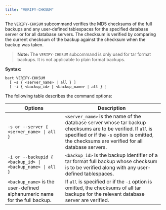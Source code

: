 ```yaml
---
title: "VERIFY-CHKSUM"
---
```


<div id="verify_chksum" class="registered_link"></div>


The `VERIFY-CHKSUM` subcommand verifies the MD5 checksums of the full backups and any user-defined tablespaces for the specified database server or for all database servers. The checksum is verified by comparing the current checksum of the backup against the checksum when the backup was taken.

> **Note:** The `VERIFY-CHKSUM` subcommand is only used for tar format backups. It is not applicable to plain format backups.


**Syntax:**

``` text
bart VERIFY-CHKSUM
  [ –s { <server_name> | all } ]
  [ -i { <backup_id> | <backup_name> | all } ]
```

The following table describes the command options:

| Options                                                                    | Description                                                                                                                                                                                                    |
| -------------------------------------------------------------------------- | -------------------------------------------------------------------------------------------------------------------------------------------------------------------------------------------------------------- |
| `-s or --server { <server_name> \| all }`                                  | `<server_name>` is the name of the database server whose tar backup checksums are to be verified. If `all` is specified or if the `-s` option is omitted, the checksums are verified for all database servers. |
| `-i or --backupid { <backup_id> \| <backup_name> \| all }`                 | `<backup_id>` is the backup identifier of a tar format full backup whose checksum is to be verified along with any user-defined tablespaces.                                                                   |
| `<backup_name>` is the user-defined alphanumeric name for the full backup. | If `all` is specified or if the `-i` option is omitted, the checksums of all tar backups for the relevant database server are verified.                                                                        |
